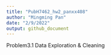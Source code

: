 ```yaml
---
title: "PubH7462_hw2_panxx408"
author: "Mingming Pan"
date: "2/9/2022"
output: github_document
---
```

Problem3.1 Data Exploration & Cleaning
```r

```
